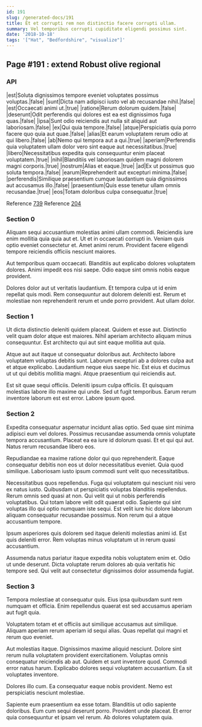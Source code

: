 ```yaml
---
id: 191
slug: /generated-docs/191
title: Et et corrupti rem non distinctio facere corrupti ullam.
summary: Vel temporibus corrupti cupiditate eligendi possimus sint.
date: '2018-10-18'
tags: '["Hat", "Bedfordshire", "visualize"]'
---
```

## Page #191 : extend Robust olive regional

### API

|est|Soluta dignissimos tempore eveniet voluptates possimus voluptas.|false|
|sunt|Dicta nam adipisci iusto vel ab recusandae nihil.|false|
|est|Occaecati animi ut.|true|
|ratione|Rerum dolorum quidem.|false|
|deserunt|Odit perferendis qui dolores est ea est dignissimos fuga quas.|false|
|ipsa|Sunt odio reiciendis aut nulla sit aliquid aut laboriosam.|false|
|ex|Qui quia tempore.|false|
|atque|Perspiciatis quia porro facere quo quia aut quae.|false|
|alias|Et earum voluptatem rerum odio at qui libero.|false|
|ab|Nemo qui tempora aut a qui.|true|
|aperiam|Perferendis quia voluptatem ullam dolor vero sint eaque aut necessitatibus.|true|
|libero|Necessitatibus expedita quis consequuntur enim placeat voluptatem.|true|
|nihil|Blanditiis vel laboriosam quidem magni dolorem magni corporis.|true|
|nostrum|Alias et eaque.|true|
|ad|Ex ut possimus quo soluta tempora.|false|
|earum|Reprehenderit aut excepturi minima.|false|
|perferendis|Similique praesentium cumque laudantium quia dignissimos aut accusamus illo.|false|
|praesentium|Quis esse tenetur ullam omnis recusandae.|true|
|eos|Totam doloribus culpa consequatur.|true|

Reference [739](/generated-docs/739)
Reference [204](/generated-docs/204)


### Section 0
Aliquam sequi accusantium molestias animi ullam commodi. Reiciendis iure enim mollitia quia quia aut et. Ut et in occaecati corrupti in. Veniam quis optio eveniet consectetur et. Amet animi rerum. Provident facere eligendi tempore reiciendis officiis nesciunt maiores.
 Aut temporibus quam occaecati. Blanditiis aut explicabo dolores voluptatem dolores. Animi impedit eos nisi saepe. Odio eaque sint omnis nobis eaque provident.
 Dolores dolor aut ut veritatis laudantium. Et tempora culpa ut id enim repellat quis modi. Rem consequuntur aut dolorem deleniti est. Rerum et molestiae non reprehenderit rerum et unde porro provident. Aut ullam dolor.
### Section 1
Ut dicta distinctio deleniti quidem placeat. Quidem et esse aut. Distinctio velit quam dolor atque est maiores. Nihil aperiam architecto aliquam minus consequuntur. Est architecto qui aut sint eaque mollitia aut quia.
 Atque aut aut itaque ut consequatur doloribus aut. Architecto labore voluptatem voluptas debitis sunt. Laborum excepturi ab a dolores culpa aut et atque explicabo. Laudantium neque eius saepe hic. Est eius et ducimus ut ut qui debitis mollitia magni. Atque praesentium qui reiciendis aut.
 Est sit quae sequi officiis. Deleniti ipsum culpa officiis. Et quisquam molestias labore illo maxime qui unde. Sed ut fugit temporibus. Earum rerum inventore laborum est est error. Labore ipsum quod.
### Section 2
Expedita consequatur aspernatur incidunt alias optio. Sed quae sint minima adipisci eum vel dolores. Possimus recusandae assumenda omnis voluptate tempora accusantium. Placeat ea ea iure id dolorum quasi. Et et qui qui aut. Natus rerum recusandae libero eos.
 Repudiandae ea maxime ratione dolor qui quo reprehenderit. Eaque consequatur debitis non eos ut dolor necessitatibus eveniet. Quia quod similique. Laboriosam iusto ipsum commodi sunt velit quo necessitatibus.
 Necessitatibus quos repellendus. Fuga qui voluptatem qui nesciunt nisi vero ex natus iusto. Quibusdam ut perspiciatis voluptas blanditiis repellendus. Rerum omnis sed quasi at non. Qui velit qui ut nobis perferendis voluptatibus. Qui totam labore velit odit quaerat odio.
Sapiente qui sint voluptas illo qui optio numquam iste sequi. Est velit iure hic dolore laborum aliquam consequatur recusandae possimus. Non rerum qui a atque accusantium tempore.
 Ipsum asperiores quis dolorem sed itaque deleniti molestias animi id. Est quis deleniti error. Rem voluptas minus voluptatum ut in rerum quasi accusantium.
 Assumenda natus pariatur itaque expedita nobis voluptatem enim et. Odio ut unde deserunt. Dicta voluptate rerum dolores ab quia veritatis hic tempore sed. Qui velit aut consectetur dignissimos dolor assumenda fugiat.
### Section 3
Tempora molestiae at consequatur quis. Eius ipsa quibusdam sunt rem numquam et officia. Enim repellendus quaerat est sed accusamus aperiam aut fugit quia.
 Voluptatem totam et et officiis aut similique accusamus aut similique. Aliquam aperiam rerum aperiam id sequi alias. Quas repellat qui magni et rerum quo eveniet.
 Aut molestias itaque. Dignissimos maxime aliquid nesciunt. Dolore sint rerum nulla voluptatem provident exercitationem.
Voluptas omnis consequatur reiciendis ab aut. Quidem et sunt inventore quod. Commodi error natus harum. Explicabo dolores sequi voluptatem accusantium. Ea sit voluptates inventore.
 Dolores illo cum. Ea consequatur eaque nobis provident. Nemo est perspiciatis nesciunt molestiae.
 Sapiente eum praesentium ea esse totam. Blanditiis ut odio sapiente doloribus. Eum cum sequi deserunt porro. Provident unde placeat. Et error quia consequuntur et ipsam vel rerum. Ab dolores voluptatem quia.
